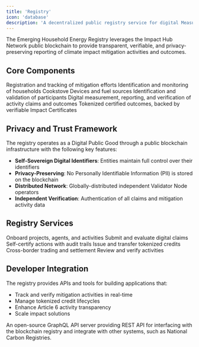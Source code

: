 ```yaml
---
title: 'Registry'
icon: 'database'
description: 'A decentralized public registry service for digital Measurement, Reporting, and Verification (dMRV) of Article 6.2 activities'
---
```




<Tip>
  The Emerging Household Energy Registry leverages the Impact Hub Network public blockchain to provide transparent, verifiable, and privacy-preserving reporting of climate impact mitigation activities and outcomes.
</Tip>

## Core Components

<CardGroup>
  <Card title="Projects" icon="diagram-project">
    Registration and tracking of mitigation efforts
  </Card>
 <Card title="Households" icon="house">
    Identification and monitoring of households
  </Card>
    <Card title="Devices" icon="fire">
    Cookstove Devices and fuel sources
  </Card>
  <Card title="Agents" icon="users">
    Identification and validation of participants
  </Card>
  <Card title="Claims & Certificates" icon="certificate">
    Digital measurement, reporting, and verification of activity claims and outcomes
  </Card>
  <Card title="Credits" icon="coins">
    Tokenized certified outcomes, backed by verifiable Impact Certificates
  </Card>
</CardGroup>

## Privacy and Trust Framework

The registry operates as a Digital Public Good through a public blockchain infrastructure with the following key features:

- **Self-Sovereign Digital Identifiers**: Entities maintain full control over their identifiers
- **Privacy-Preserving**: No Personally Identifiable Information (PII) is stored on the blockchain
- **Distributed Network**: Globally-distributed independent Validator Node operators
- **Independent Verification**: Authentication of all claims and mitigation activity data

## Registry Services

<CardGroup>
  <Card title="Registration" icon="id-card" href="Registration">
    Onboard projects, agents, and activities
  </Card>
  <Card title="Claims" icon="file-signature" href="Claims-Submissions">
    Submit and evaluate digital claims
  </Card>
  <Card title="Certification" icon="certificate" href="Self-Certification">
    Self-certify actions with audit trails
  </Card>
  <Card title="Credits" icon="coins" href="Credits-Issuance">
    Issue and transfer tokenized credits
  </Card>
  <Card title="Settlements" icon="globe" href="International-Settlements">
    Cross-border trading and settlement
  </Card>
  <Card title="Audits" icon="magnifying-glass" href="Audits">
    Review and verify activities
  </Card>
</CardGroup>

## Developer Integration

The registry provides APIs and tools for building applications that:

- Track and verify mitigation activities in real-time
- Manage tokenized credit lifecycles
- Enhance Article 6 activity transparency
- Scale impact solutions

<Card title="Registry Server" icon="server" href="/platforms/Emerging/registry-server">
 An open-source GraphQL API server providing REST API for interfacing with the blockchain registry and integrate with other systems, such as National Carbon Registries.
</Card>